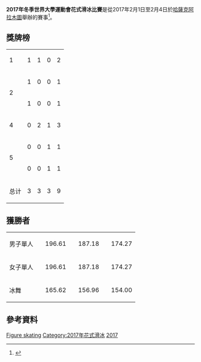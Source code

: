 {{Infobox Universiade event
| event = 花式滑冰
| games = 2017年冬季世界大學運動會
| image = [[File:Figure_skating_pictogram.svg|100px]]
| venue = {{link-en|阿拉木圖體育館|Almaty Arena}}
| dates = {{Start date|2017|2|1}} – {{Start date|2017|2|4}}
| competitors = 94 
| nations = 28
| teams = 
| governing_body = 
| win_value =
| gold = 
| goldNOC = 
| silver = 
| silverNOC = 
| bronze = 
| bronzeNOC = 
| prev = [[2015年冬季世界大學運動會花式滑冰比賽|2015]]
| next = [[2019年冬季世界大學運動會花式滑冰比賽|2019]]
}}
'''2017年冬季世界大學運動會花式滑冰比賽'''是從2017年2月1日至2月4日於[[哈薩克|哈薩克]][[阿拉木圖|阿拉木圖]]{{link-en|阿拉木圖體育館|Almaty Arena}}舉辦的賽事<ref>{{cite web|url=https://almaty2017.com/universiade/kinds-of-sport/figure-skating|title=Figure skating|publisher=almaty2017.com|accessdate=2017-01-31|deadurl=yes|archiveurl=https://web.archive.org/web/20170130095829/https://almaty2017.com/universiade/kinds-of-sport/figure-skating|archivedate=2017-01-30}}</ref>。

== 獎牌榜 ==
{| {{RankedMedalTable}}
|-
| 1 || style="text-align: left;" | {{flagIOC2|RUS|2017年冬季世界大學運動會}} || 1 || 1 || 0 || 2
|-
| rowspan=2|2 || style="text-align: left;" | {{flagIOC2|KAZ|2017年冬季世界大學運動會}} || 1 || 0 || 0 || 1
|-
| style="text-align: left;" | {{flagIOC2|UKR|2017年冬季世界大學運動會}} || 1 || 0 || 0 || 1
|-
| 4 || style="text-align: left;" | {{flagIOC2|JPN|2017年冬季世界大學運動會}} || 0 || 2 || 1 || 3
|-
| rowspan=2|5 || style="text-align: left;" | {{flagIOC2|GER|2017年冬季世界大學運動會}} || 0 || 0 || 1 || 1
|-
| style="text-align: left;" | {{flagIOC2|SWE|2017年冬季世界大學運動會}} || 0 || 0 || 1 || 1
|-
! colspan=2|总计 || 3 || 3 || 3 || 9
|}

== 獲勝者 ==
{| {{MedalistTable|type=項目|columns=2}}
|-
| 男子單人
| {{flagIOC2medalist|[[丹尼斯·丁|丹尼斯·丁]]|KAZ|2017年冬季世界大學運動會}} || 196.61
| {{flagIOC2medalist|[[田中刑事|田中刑事]]|JPN|2017年冬季世界大學運動會}} || 187.18
| {{flagIOC2medalist|[[Alexander_Majorov|Alexander Majorov]]|SWE|2017年冬季世界大學運動會}} || 174.27
|-
| 女子單人
| {{flagIOC2medalist|[[艾蓮娜·拉迪奧諾娃|艾蓮娜·拉迪奧諾娃]]|RUS|2017年冬季世界大學運動會}} || 196.61
| {{flagIOC2medalist|[[新田谷凜|新田谷凜]]|JPN|2017年冬季世界大學運動會}} || 187.18
| {{flagIOC2medalist|[[磯邊雛乃|磯邊雛乃]]|JPN|2017年冬季世界大學運動會}} || 174.27
|-
| 冰舞
| {{flagIOC2medalist|[[Oleksandra_Nazarova|Oleksandra Nazarova]] / [[Maksym_Nikitin|Maksym Nikitin]]|UKR|2017年冬季世界大學運動會}} || 165.62
| {{flagIOC2medalist|[[Sofia_Evdokimova|Sofia Evdokimova]] / [[Egor_Bazin|Egor Bazin]]|RUS|2017年冬季世界大學運動會}} || 156.96
| {{flagIOC2medalist|[[Shari_Koch|Shari Koch]] / [[Christian_Nüchtern|Christian Nüchtern]]|GER|2017年冬季世界大學運動會}} || 154.00
|}

== 參考資料 ==
{{reflist}}

{{2017年冬季世界大學運動會比賽項目}}
{{冬季世界大學運動會花式滑冰比賽}}

{{DEFAULTSORT:Figure skating At The 2017 Winter Universiade}}
[[Category:2017年冬季世界大學運動會|Figure skating]]
[[Category:2017年花式滑冰|Category:2017年花式滑冰]]
[[Category:冬季世界大學運動會花式滑冰比賽|2017]]
